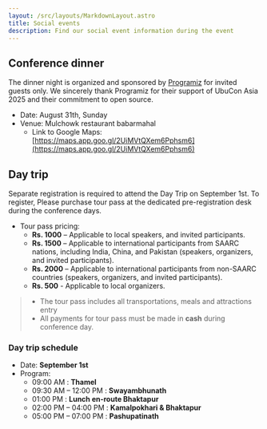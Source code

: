 ```yaml
---
layout: /src/layouts/MarkdownLayout.astro
title: Social events
description: Find our social event information during the event
---
```


## Conference dinner
The dinner night is organized and sponsored by [Programiz](https://www.programiz.com/)
for invited guests only. We sincerely thank Programiz for their support of UbuCon Asia 2025 and their commitment to open source.

- Date: August 31th, Sunday
- Venue: Mulchowk restaurant babarmahal
  - Link to Google Maps: [https://maps.app.goo.gl/2UiMVtQXem6Pphsm6](https://maps.app.goo.gl/2UiMVtQXem6Pphsm6)

## Day trip
Separate registration is required to attend the Day Trip on September 1st.
To register, Please purchase tour pass at the dedicated pre-registration desk during the conference days.

- Tour pass pricing:
  - **Rs. 1000** – Applicable to local speakers, and invited participants.
  - **Rs. 1500** – Applicable to international participants from SAARC nations, including India, China, and Pakistan (speakers, organizers, and invited participants).
  - **Rs. 2000** – Applicable to international participants from non-SAARC countries (speakers, organizers, and invited participants).
  - **Rs. 500** - Applicable to local organizers.

> - The tour pass includes all transportations, meals and attractions entry
> - All payments for tour pass must be made in **cash** during conference day.

### Day trip schedule

- Date: **September 1st**
- Program:
  - 09:00 AM : **Thamel**
  - 09:30 AM – 12:00 PM : **Swayambhunath**
  - 01:00 PM : **Lunch en-route Bhaktapur**
  - 02:00 PM – 04:00 PM : **Kamalpokhari & Bhaktapur**
  - 05:00 PM – 07:00 PM : **Pashupatinath**